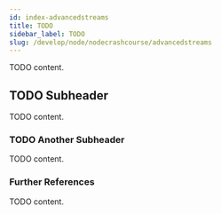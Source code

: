 ```yaml
---
id: index-advancedstreams
title: TODO
sidebar_label: TODO
slug: /develop/node/nodecrashcourse/advancedstreams
---
```



TODO content.

## TODO Subheader

TODO content.

### TODO Another Subheader

TODO content.

### Further References

TODO content.
